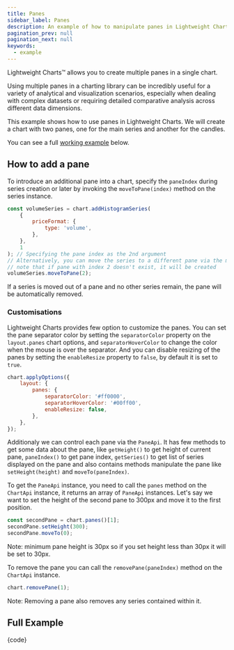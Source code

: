```yaml
---
title: Panes
sidebar_label: Panes
description: An example of how to manipulate panes in Lightweight Charts.
pagination_prev: null
pagination_next: null
keywords:
  - example
---
```


Lightweight Charts™ allows you to create multiple panes in a single chart.

Using multiple panes in a charting library can be incredibly useful for a variety of analytical and visualization scenarios,
especially when dealing with complex datasets or requiring detailed comparative analysis across different data dimensions.

This example shows how to use panes in Lightweight Charts. We will create a chart with two panes, one for the main series and another for the candles.

You can see a full [working example](#full-example) below.

## How to add a pane

To introduce an additional pane into a chart, specify the `paneIndex` during series creation
or later by invoking the `moveToPane(index)` method on the series instance.

```js
const volumeSeries = chart.addHistogramSeries(
    {
        priceFormat: {
            type: 'volume',
        },
    },
    1
); // Specifying the pane index as the 2nd argument
// Alternatively, you can move the series to a different pane via the moveToPane method
// note that if pane with index 2 doesn't exist, it will be created
volumeSeries.moveToPane(2);
```

If a series is moved out of a pane and no other series remain, the pane will be automatically removed.

### Customisations

Lightweight Charts provides few option to customize the panes. You can set the pane separator color by setting the `separatorColor` property on the
`layout.panes` chart options, and `separatorHoverColor` to change the color when the mouse is over the separator.
And you can disable resizing of the panes by setting the `enableResize` property to `false`, by default it is set to `true`.

```js
chart.applyOptions({
    layout: {
        panes: {
            separatorColor: '#ff0000',
            separatorHoverColor: '#00ff00',
            enableResize: false,
        },
    },
});
```

Additionaly we can control each pane via the `PaneApi`. It has few methods to get some data about the pane,
like `getHeight()` to get height of current pane, `paneIndex()` to get pane index, `getSeries()`
to get list of series displayed on the pane and also contains methods manipulate the pane like `setHeight(height)` and `moveTo(paneIndex)`.

To get the `PaneApi` instance, you need to call the `panes` method on the `ChartApi` instance, it returns an array of `PaneApi` instances.
Let's say we want to set the height of the second pane to 300px and move it to the first position.

```js
const secondPane = chart.panes()[1];
secondPane.setHeight(300);
secondPane.moveTo(0);
```

Note: minimum pane height is 30px so if you set height less than 30px it will be set to 30px.

To remove the pane you can call the `removePane(paneIndex)` method on the `ChartApi` instance.

```js
chart.removePane(1);
```

Note: Removing a pane also removes any series contained within it.

## Full Example


<UsageGuidePartial />


<CodeBlock replaceThemeConstants chart className="language-js" hideableCode>
	{code}
</CodeBlock>
